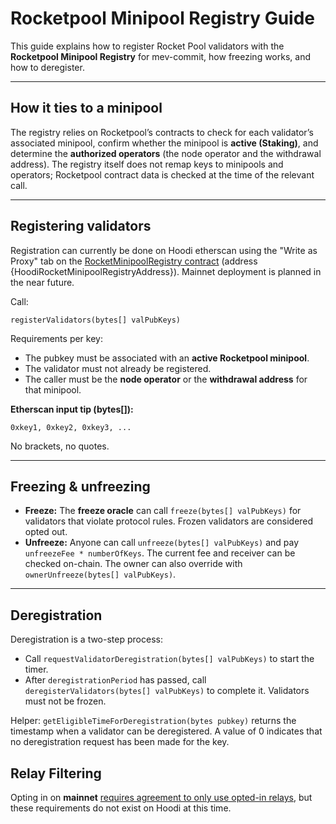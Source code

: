 # Rocketpool Minipool Registry Guide

This guide explains how to register Rocket Pool validators with the **Rocketpool Minipool Registry** for mev-commit, how freezing works, and how to deregister.

---

## How it ties to a minipool

The registry relies on Rocketpool’s contracts to check for each validator’s associated minipool, confirm whether the minipool is **active (Staking)**, and determine the **authorized operators** (the node operator and the withdrawal address). The registry itself does not remap keys to minipools and operators; Rocketpool contract data is checked at the time of the relevant call.

---


## Registering validators

Registration can currently be done on Hoodi etherscan using the "Write as Proxy" tab on the [RocketMinipoolRegistry contract](https://hoodi.etherscan.io/address/{HoodiRocketMinipoolRegistryAddress}#writeProxyContract) (address {HoodiRocketMinipoolRegistryAddress}). Mainnet deployment is planned in the near future.


Call:
```solidity
registerValidators(bytes[] valPubKeys)
```

Requirements per key:
- The pubkey must be associated with an **active Rocketpool minipool**.
- The validator must not already be registered.
- The caller must be the **node operator** or the **withdrawal address** for that minipool.

**Etherscan input tip (bytes[]):**
```
0xkey1, 0xkey2, 0xkey3, ...
```
No brackets, no quotes.

---

## Freezing & unfreezing

- **Freeze:** The **freeze oracle** can call `freeze(bytes[] valPubKeys)` for validators that violate protocol rules. Frozen validators are considered opted out.
- **Unfreeze:** Anyone can call `unfreeze(bytes[] valPubKeys)` and pay `unfreezeFee * numberOfKeys`. The current fee and receiver can be checked on-chain. The owner can also override with `ownerUnfreeze(bytes[] valPubKeys)`.

---

## Deregistration

Deregistration is a two-step process:
- Call `requestValidatorDeregistration(bytes[] valPubKeys)` to start the timer.
- After `deregistrationPeriod` has passed, call `deregisterValidators(bytes[] valPubKeys)` to complete it. Validators must not be frozen.

Helper: `getEligibleTimeForDeregistration(bytes pubkey)` returns the timestamp when a validator can be deregistered. A value of 0 indicates that no deregistration request has been made for the key.

## Relay Filtering

Opting in on **mainnet** [requires agreement to only use opted-in relays](https://docs.primev.xyz/v1.1.0/get-started/validators/validator-guide#requirements), but these requirements do not exist on Hoodi at this time.
